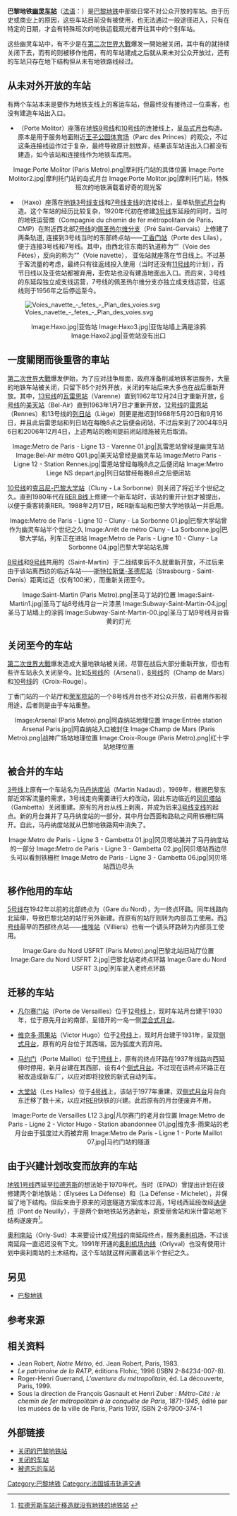 {{NoteTA |G1=Railway 
|1=zh-cn:阿森纳;zh-hk:阿仙奴;
|2=zh-cn:摩利托;zh-hk:摩列圖;
|3=zh-cn:亚佐;zh-hk:阿祖;
|4=zh-cn:瓦雷恩;zh-hk:華雷恩;
|5=zh-cn:拉德芳斯;zh-hk:勒地方士
}}

'''巴黎地铁[[幽灵车站|幽灵车站]]'''（[[法语|法语]]：{{lang|fr|Stations fantômes du métro de Paris}}）是[[巴黎地铁|巴黎地铁]]中那些日常不对公众开放的车站。由于历史或商业上的原因，这些车站目前没有被使用，也无法通过一般途径进入，只有在特定的日期，才会有特殊班次的地铁运载观光者开往其中的个别车站。

这些幽灵车站中，有不少是在[[第二次世界大戰|第二次世界大戰]]爆发一開始被关闭，其中有的就持续关闭下去，而有的则被移作他用，有的车站建成之后就从来未对公众开放过，还有的车站只存在地下结构但从未有地铁路线经过。

== 从未对外开放的车站 ==

有两个车站本来是要作为地铁支线上的客运车站，但最终没有接待过一位乘客，也没有建造车站出入口。

* {{tsl|fr|Porte Molitor (métro de Paris)|摩利托门站}}（Porte Molitor）座落在[[巴黎地铁9号线|地铁9号线]]和[[巴黎地铁10号线|10号线]]的连接线上，呈[[岛式月台|岛式月台]]构造。原本是用于服务地面附近[[王子公园体育场|王子公园体育场]]（Parc des Princes）的观众，不过这条连接线运作过于复杂，最终导致原计划放弃，结果该车站连出入口都没有建造，如今该站和连接线作为地铁车库用。

<center>
<gallery>

Image:Porte Molitor (Paris Metro).png|摩利托门站的具体位置
Image:Porte Molitor2.jpg|摩利托门站的岛式月台
Image:Porte Molitor.jpg|摩利托门站，特殊班次的地铁满载着好奇的观光客

</gallery>
</center>

* {{tsl|fr|Haxo (métro de Paris)|亚佐站}}（Haxo）座落在[[巴黎地铁3号线支线|地铁3号线支线]]和[[巴黎地铁7号线支线|7号线支线]]的连接线上，呈单轨[[侧式月台|侧式月台]]构造。这个车站的经历比较复杂，1920年代初在修建[[巴黎地铁3号线|3号线]]东延段的同时，当时的地铁运营商{{tsl|fr|Compagnie du chemin de fer métropolitain de Paris|城铁公司}}（Compagnie du chemin de fer métropolitain de Paris，CMP）在附近西北部[[巴黎地铁7号线|7号线]]的[[佩圣热尔维分支|佩圣热尔维分支]]（Pré Saint-Gervais）上修建了两条轨道, 连接到3号线当时的东部终点站——[[丁香门站|丁香门站]]（Porte des Lilas）， 便于连接3号线和7号线。其中，由西北往东南的轨道称为“{{tsl|fr|Voie des Fêtes (métro de Paris)|节日线}}”（Voie des Fêtes），反向的称为“{{tsl|fr|Voie navette (métro de Paris)|往返线}}”（Voie navette）， 亚佐站就座落在节日线上。不过基于客流量的考虑，最终只有往返线投入使用（当时还没有[[巴黎地铁11号线|11号线]]的计划），而节日线以及亚佐站都被弃用，亚佐站也没有建造地面出入口。而后来，3号线的东延段独立成支线运营，7号线的佩圣热尔维分支亦独立成支线运营，往返线则于1956年之后停运至今。

[[File:Voies_navette_-_fetes_-_Plan_des_voies.svg|thumb]]

<center>
<gallery>

Image:Haxo.jpg|亚佐站
Image:Haxo3.jpg|亚佐站墙上满是涂鸦
Image:Haxo2.jpg|亚佐站没有出口

</gallery>
</center>

== 一度關閉而後重啓的車站 ==

[[第二次世界大戰|第二次世界大戰]]爆发伊始，为了应对战争局面，政府准备削减地铁客运服务，大量的地铁车站被关闭，只留下85个对外开放，关闭的车站后来大多也在战后重新开放。其中，[[巴黎地铁13号线|13号线]]的[[瓦雷恩站|瓦雷恩站]]（Varenne）直到1962年12月24日才重新开放，[[巴黎地铁6号线|6号线]]的[[美天站|美天站]]（Bel-Air）直到1963年1月7日才重新开放，[[巴黎地铁12号线|12号线]]的[[雷恩站|雷恩站]]（Rennes）和13号线的[[列日站|列日站]]（Liège）则更是推迟到1968年5月20日和9月16日，并且此后雷恩站和列日站在每晚8点之后便会闭站，不过后来到了2004年9月6日和2006年12月4日，上述两站的晚间提前闭站措施被先后取消。

<center>
<gallery>

Image:Metro de Paris - Ligne 13 - Varenne 01.jpg|瓦雷恩站曾经是幽灵车站
Image:Bel-Air métro Q01.jpg|美天站曾经是幽灵车站
Image:Metro Paris - Ligne 12 - Station Rennes.jpg|雷恩站曾经每晚8点之后便闭站
Image:Metro Liege NS depart.jpg|列日站曾经每晚8点之后便闭站

</gallery>
</center>

[[巴黎地铁10号线|10号线]]的[[克吕尼-巴黎大学站|克吕尼-巴黎大学站]]（Cluny - La Sorbonne）则关闭了将近半个世纪之久。直到1980年代在[[大区快铁B线|RER B线]]上修建一个新车站时，该站的重开计划才被提出，以便于乘客转乘RER。1988年2月17日，RER新车站和巴黎大学地铁站一并启用。

<center>
<gallery>

Image:Metro de Paris - Ligne 10 - Cluny - La Sorbonne 01.jpg|巴黎大学站曾作为幽灵车站半个世纪之久
Image:Arrêt de métro Cluny - La Sorbonne.jpg|巴黎大学站，列车正在进站
Image:Metro de Paris - Ligne 10 - Cluny - La Sorbonne 04.jpg|巴黎大学站站名牌

</gallery>
</center>

[[巴黎地铁8号线|8号线]]和[[巴黎地铁9号线|9号线]]共用的{{tsl|fr|Saint-Martin (métro de Paris)|聖馬丁站 (巴黎)|圣马丁站}}（Saint-Martin）于二战结束后不久就重新开放，不过后来由于该站离西边的临近车站——[[斯特拉斯堡-圣德尼站|斯特拉斯堡-圣德尼站]]（Strasbourg - Saint-Denis）距离过近（仅有100米），而重新关闭至今。

<center>
<gallery>

Image:Saint-Martin (Paris Metro).png|圣马丁站的位置
Image:Saint-Martin1.jpg|圣马丁站8号线月台一片漆黑
Image:Subway-Saint-Martin-04.jpg|圣马丁站墙上的涂鸦
Image:Subway-Saint-Martin-00.jpg|圣马丁站9号线月台昏黄的灯光

</gallery>
</center>

== 关闭至今的车站 ==

[[第二次世界大戰|第二次世界大戰]]爆发造成大量地铁站被关闭，尽管在战后大部分重新开放，但也有些许车站永久关闭至今。比如[[巴黎地铁5号线|5号线]]的{{tsl|fr|Arsenal (métro de Paris)||阿森纳站}}（Arsenal），[[巴黎地铁8号线|8号线]]的{{tsl|fr|Champ de Mars (métro de Paris)||战神广场站}}（Champ de Mars）和[[巴黎地铁10号线|10号线]]的{{tsl|fr|Croix-Rouge (métro de Paris)||红十字站}}（Croix-Rouge）。

丁香门站的一个站厅和[[荣军院站_(巴黎地铁)|荣军院站]]的一个8号线月台也不对公众开放，前者用作影视用途，后者则是由于车站重整。

<center>
<gallery>

Image:Arsenal (Paris Metro).png|阿森纳站地理位置
Image:Entrée station Arsenal Paris.jpg|阿森纳站入口被封住
Image:Champ de Mars (Paris Metro).png|战神广场站地理位置
Image:Croix-Rouge (Paris Metro).png|红十字站地理位置

</gallery>
</center>

== 被合并的车站 ==

[[巴黎地铁3号线|3号线]]上原有一个车站名为[[马丹纳度站|马丹纳度站]]（Martin Nadaud），1969年，根据巴黎东部近郊客流量的需求，3号线走向需要进行大的改动，因此东边临近的[[冈贝塔站|冈贝塔站]]（Gambetta）关闭重建。原有的月台从线上剥离，并成为后来[[巴黎地铁3号线支线|3号线支线]]的起点。新的月台兼并了马丹纳度站的一部分，其中月台西面和路轨之间用铁栅栏隔开。自此，马丹纳度站就从巴黎地铁路网中消失了。

<center>
<gallery>

Image:Metro de Paris - Ligne 3 - Gambetta 01.jpg|冈贝塔站兼并了马丹纳度站的一部分
Image:Metro de Paris - Ligne 3 - Gambetta 02.jpg|冈贝塔站西边尽头可以看到铁栅栏
Image:Metro de Paris - Ligne 3 - Gambetta 06.jpg|冈贝塔站西边尽头

</gallery>
</center>

== 移作他用的车站 ==

[[巴黎地铁5号线|5号线]]在1942年以前的北部终点为{{tsl|fr|Gare du Nord USFRT (métro de Paris)|巴黎北站 (巴黎地铁)|巴黎北站}}（Gare du Nord），为一终点环路。同年线路向北延伸，导致巴黎北站的站厅另外新建。而原有的站厅则转为内部员工使用。而[[巴黎地铁3号线|3号线]]最早的西部终点站——[[維利耶爾站|维埃站]]（Villiers）也有一个调头环路转为内部员工使用。

<center>
<gallery>

Image:Gare du Nord USFRT (Paris Metro).png|巴黎北站旧站厅位置
Image:Gare du Nord USFRT 2.jpg|巴黎北站老终点环路
Image:Gare du Nord USFRT 3.jpg|列车驶入老终点环路

</gallery>
</center>

== 迁移的车站 ==

* [[凡爾賽門站|凡尔赛门站]]（Porte de Versailles）位于[[巴黎地铁12号线|12号线]]上，现时车站月台建于1930年，位于原先月台的南部，呈错开的一岛一侧[[混合式月台|混合式月台]]。

* [[维克多·雨果站|维克多·雨果站]]（Victor Hugo）位于[[巴黎地铁2号线|2号线]]上，现时月台建于1931年，呈双[[侧式月台|侧式月台]]，原有的月台位于其西端，因为弧度大而弃用。

* [[马约门站|马约门]]（Porte Maillot）位于[[巴黎地铁1号线|1号线]]上，原有的终点环路在1937年线路向西延伸时停用，新月台建在其西部，设有4个[[侧式月台|侧式月台]]。不过现在该终点环路正在被改造成新车厂，以应对即将投放的新式自动列车{{tsl|fr|MP 05||MP 05型}}。

* [[大堂站|大堂站]]（Les Halles）位于[[巴黎地铁4号线|4号线]]上，该站于1977年重建，双[[侧式月台|侧式月台]]月台向东迁移了数十米，以应对[[RER|RER]]快铁的兴建。此后原有的月台便废弃不用。

<center>
<gallery>

Image:Porte de Versailles L12 3.jpg|凡尔赛门的老月台位置
Image:Metro de Paris - Ligne 2 - Victor Hugo - Station abandonnee 01.jpg|维克多·雨果站的老月台由于弧度过大而被弃用
Image:Metro de Paris - Ligne 1 - Porte Maillot 07.jpg|马约门站的隧道

</gallery>
</center>

== 由于兴建计划改变而放弃的车站 ==

[[巴黎地铁1号线|地铁1号线]]西延至[[拉德芳斯|拉德芳斯]]的想法始于1970年代，当时{{tsl|fr|Établissement public pour l'aménagement de la région de la Défense|拉德芳斯公共建设管理局}}（EPAD）曾提出计划在彼修建两个新地铁站：{{tsl|fr|Élysées La Défense (métro de Paris)|爱丽舍-拉德芳斯站 (巴黎地铁)|爱丽舍-拉德芳斯站}}（Élysées La Défense）和{{tsl|fr|La Défense - Michelet (métro de Paris)||拉德芳斯-米什雷站}}（La Défense - Michelet），并保留了地下结构。但后来由于原来的河底隧道方案成本过高，1号线西延段改经[[讷伊桥|讷伊桥]]（Pont de Neuilly），于是两个新地铁站另选新址，原爱丽舍站和米什雷站地下结构遂废弃<ref>[http://www.defense-92.fr/lescoulisses.html 拉德芳斯车站迁移造就没有地铁的地铁站] {{webarchive|url=https://web.archive.org/web/20100327081517/http://www.defense-92.fr/lescoulisses.html |date=2010-03-27 }}</ref>。

[[奥利南站|奥利南站]]（Orly-Sud）本来要设计成[[巴黎地铁7号线|7号线]]的南延段终点，服务[[奥利机场|奥利机场]]，不过该南延段一直迟迟没有下文。1991年开通的[[奥利机场内线|奥利机场内线]]（Orlyval）也没有使用计划中奥利南站的土木结构，这个车站就这样闲置着达半个世纪之久。

== 另见 ==

* [[巴黎地铁|巴黎地铁]]

== 参考来源 ==

<references/>

== 相关资料 ==

* Jean Robert, ''Notre Métro'', éd. Jean Robert, Paris, 1983.
* ''Le patrimoine de la RATP'', éditions Flohic, 1996 (ISBN 2-84234-007-8). 
* Roger-Henri Guerrand, ''L'aventure du métropolitain'', éd. La découverte, Paris, 1999.
* Sous la direction de François Gasnault et Henri Zuber : ''Métro-Cité : le chemin de fer métropolitain à la conquête de Paris, 1871-1945'', édité par les musées de la ville de Paris, Paris 1997, ISBN 2-87900-374-1

== 外部链接 ==

* [https://web.archive.org/web/20100304104654/http://w3.teaser.fr/~aquintanar/ratp-img.html 关闭的巴黎地铁站]
* [https://web.archive.org/web/20100322231822/http://www.patrimoine-ferroviaire.com/ademas/nuitmetr.php 关闭的车站]
* [http://www.symbioz.net/index.php?id=34 被遗忘的车站] {{Wayback|url=http://www.symbioz.net/index.php?id=34 |date=20210116184325 }}

[[Category:巴黎地铁|Category:巴黎地铁]]
[[Category:法国城市轨道交通|Category:法国城市轨道交通]]
